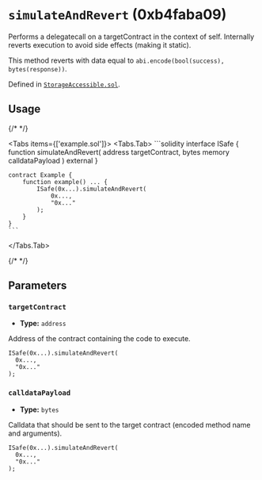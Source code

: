


<LegacyCallout />

# `simulateAndRevert` (0xb4faba09)

Performs a delegatecall on a targetContract in the context of self. Internally reverts execution to avoid side effects (making it static).

This method reverts with data equal to `abi.encode(bool(success), bytes(response))`.

Defined in [`StorageAccessible.sol`](https://github.com/safe-global/safe-smart-account/tree/v1.3.0/contracts/common/StorageAccessible.sol#L36).


## Usage

{/* <!-- vale off --> */}

<Tabs items={['example.sol']}>
  <Tabs.Tab>
    ```solidity
    interface ISafe {
        function simulateAndRevert(
            address targetContract,
            bytes memory calldataPayload
        ) external
    }

    contract Example {
        function example() ... {
            ISafe(0x...).simulateAndRevert(
                0x...,
                "0x..."
            );
        }
    }
    ```
  </Tabs.Tab>
</Tabs>

{/* <!-- vale on --> */}



## Parameters

### `targetContract`

  - **Type:** `address`

  Address of the contract containing the code to execute.

  ```solidity focus=2
  ISafe(0x...).simulateAndRevert(
    0x...,
    "0x..."
  );
  ```


### `calldataPayload`

  - **Type:** `bytes`

  Calldata that should be sent to the target contract (encoded method name and arguments).

  ```solidity focus=3
  ISafe(0x...).simulateAndRevert(
    0x...,
    "0x..."
  );
  ```





